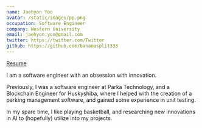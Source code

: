 ```yaml
---
name: Jaehyon Yoo
avatar: /static/images/pp.png
occupation: Software Engineer
company: Western University
email: jaehyon.yoo@gmail.com
twitter: https://twitter.com/Twitter
github: https://github.com/bananasplit333
---
```

[Resume](https://github.com/bananasplit333/my_portfolio/blob/main/data/resume/resume.pdf)

I am a software engineer with an obsession with innovation.

Previously, I was a software engineer at Parka Technology, and a Blockchain Engineer for Huskyshiba, 
where I helped with the creation of a parking management software, and gained some experience in unit testing. 

In my spare time, I like playing basketball, and researching new innovations in AI to (hopefully) utilize into my projects.